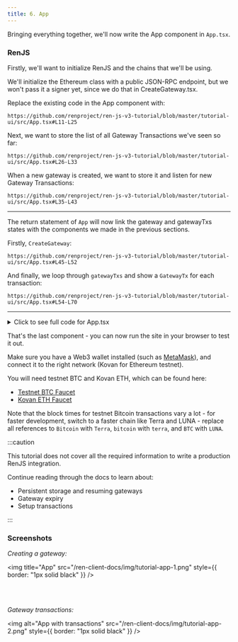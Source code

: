 ```yaml
---
title: 6. App
---
```



<DocTag type={DocType.Tutorial} />

Bringing everything together, we'll now write the App component in `App.tsx`.

### RenJS

Firstly, we'll want to initialize RenJS and the chains that we'll be using.

We'll initialize the Ethereum class with a public JSON-RPC endpoint, but we won't pass it a signer yet, since we do that in CreateGateway.tsx.

Replace the existing code in the App component with:

```tsx reference title=""
https://github.com/renproject/ren-js-v3-tutorial/blob/master/tutorial-ui/src/App.tsx#L11-L25
```

Next, we want to store the list of all Gateway Transactions we've seen so far:

```tsx reference title=""
https://github.com/renproject/ren-js-v3-tutorial/blob/master/tutorial-ui/src/App.tsx#L26-L33
```

When a new gateway is created, we want to store it and listen for new Gateway Transactions:

```tsx reference title=""
https://github.com/renproject/ren-js-v3-tutorial/blob/master/tutorial-ui/src/App.tsx#L35-L43
```

---

The return statement of `App` will now link the gateway and gatewayTxs states with the components we made in the previous sections.

Firstly, `CreateGateway`:

```tsx reference title=""
https://github.com/renproject/ren-js-v3-tutorial/blob/master/tutorial-ui/src/App.tsx#L45-L52
```

And finally, we loop through `gatewayTxs` and show a `GatewayTx` for each transaction:

```tsx reference title=""
https://github.com/renproject/ren-js-v3-tutorial/blob/master/tutorial-ui/src/App.tsx#L54-L70
```

---

<details><summary>Click to see full code for App.tsx</summary>

```tsx reference link title="App.tsx"
https://github.com/renproject/ren-js-v3-tutorial/blob/master/tutorial-ui/src/App.tsx
```

</details>

That's the last component - you can now run the site in your browser to test it out.

Make sure you have a Web3 wallet installed (such as [MetaMask](https://metamask.io/)), and connect it to the right network (Kovan for Ethereum testnet).

You will need testnet BTC and Kovan ETH, which can be found here:

-   [Testnet BTC Faucet](https://testnet-faucet.mempool.co)
-   [Kovan ETH Faucet](https://github.com/kovan-testnet/faucet)

Note that the block times for testnet Bitcoin transactions vary a lot - for faster development, switch to a faster chain like Terra and LUNA - replace all references to `Bitcoin` with `Terra`, `bitcoin` with `terra`, and `BTC` with `LUNA`.

:::caution

This tutorial does not cover all the required information to write a production RenJS integration.

Continue reading through the docs to learn about:

-   Persistent storage and resuming gateways
-   Gateway expiry
-   Setup transactions

:::

### Screenshots

_Creating a gateway:_

<img
    title="App"
    src="/ren-client-docs/img/tutorial-app-1.png"
    style={{ border: "1px solid black" }}
/>

<br />
<br />

_Gateway transactions:_

<img
    alt="App with transactions"
    src="/ren-client-docs/img/tutorial-app-2.png"
    style={{ border: "1px solid black" }}
/>
